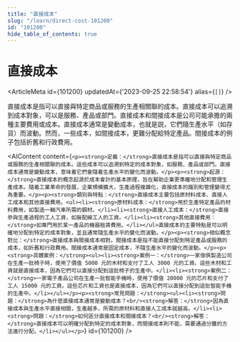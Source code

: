 ```yaml
---
title: "直接成本"
slug: "/learn/direct-cost-101200"
id: "101200"
hide_table_of_contents: true
---
```



# 直接成本

<ArticleMeta id={101200} updatedAt={'2023-09-25 22:58:54'} alias={`[]`} />
<div className='border-solid border-b border-t-0 my-4 border-[var(--ifm-color-gray-300)]' />

直接成本是指可以直接與特定商品或服務的生產相關聯的成本。直接成本可以追溯到成本對象，可以是服務、產品或部門。直接成本和間接成本是公司可能承擔的兩種主要費用或成本。直接成本通常是變動成本，也就是説，它們隨生產水平（如存貨）而波動。然而，一些成本，如間接成本，更難分配給特定產品。間接成本的例子包括折舊和行政費用。

<AIContent content={`<p><strong>定義：</strong>直接成本是指可以直接與特定商品或服務的生產相關聯的成本。這些成本可以追溯到特定的成本對象，如服務、產品或部門。直接成本通常是變動成本，意味着它們會隨着生產水平的變化而波動。</p><p><strong>起源：</strong>直接成本的概念起源於成本會計的基本原理，旨在幫助企業更準確地分配和管理生產成本。隨着工業革命的發展，企業規模擴大，生產過程複雜化，直接成本的識別和管理變得尤為重要。</p><p><strong>類別與特點：</strong>直接成本主要包括原材料成本、直接人工成本和其他直接費用。<ul><li><strong>原材料成本：</strong>用於生產特定產品的材料費用，如製造一輛汽車所需的鋼材。</li><li><strong>直接人工成本：</strong>直接參與生產過程的工人工資，如裝配線工人的工資。</li><li><strong>其他直接費用：</strong>如專門用於某一產品的機器租賃費用。</li></ul>直接成本的主要特點是可以明確地分配到特定的成本對象，並且通常隨生產水平的變化而波動。</p><p><strong>相似概念對比：</strong>直接成本與間接成本相對。間接成本是指不能直接分配到特定產品或服務的成本，如折舊和行政費用。間接成本通常是固定成本，不隨生產水平的變化而波動。</p><p><strong>具體案例：</strong><ul><li><strong>案例一：</strong>一家傢俱製造公司在生產一批椅子時，使用了價值 5000 元的木材和支付了工人 3000 元的工資。這些木材和工資就是直接成本，因為它們可以直接分配到這批椅子的生產中。</li><li><strong>案例二：</strong>一家電子產品公司在生產一批智能手機時，使用了價值 20000 元的芯片和支付了工人 15000 元的工資。這些芯片和工資也是直接成本，因為它們可以直接分配到這批智能手機的生產中。</li></ul></p><p><strong>常見問題：</strong><ul><li><strong>問題：</strong>為什麼直接成本通常是變動成本？<br/><strong>解答：</strong>因為直接成本與生產水平直接相關，生產越多，所需的原材料和直接人工成本就越高。</li><li><strong>問題：</strong>如何區分直接成本和間接成本？<br/><strong>解答：</strong>直接成本可以明確分配到特定的成本對象，而間接成本則不能，需要通過分攤的方法進行分配。</li></ul></p>`} id={101200} />
